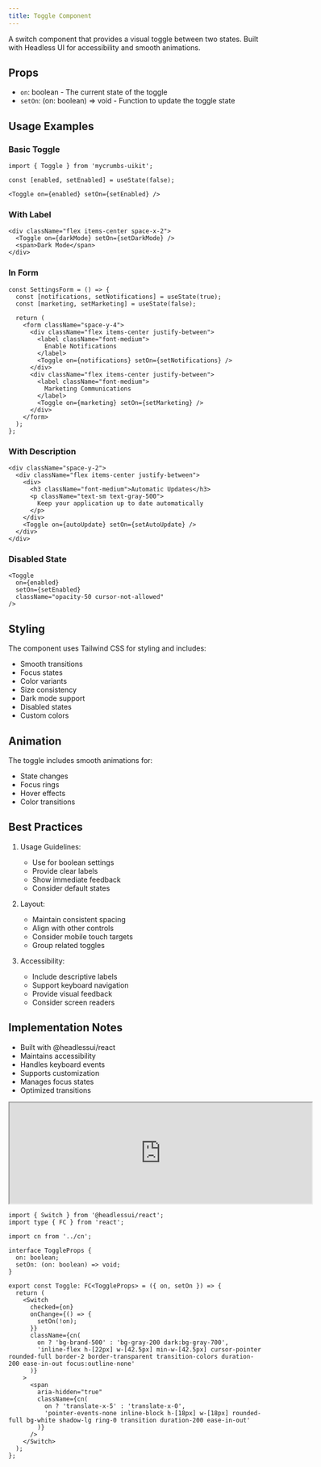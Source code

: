 ```yaml
---
title: Toggle Component
---
```


A switch component that provides a visual toggle between two states. Built with Headless UI for accessibility and smooth animations.

## Props

- `on`: boolean - The current state of the toggle
- `setOn`: (on: boolean) => void - Function to update the toggle state

## Usage Examples

### Basic Toggle
```tsx
import { Toggle } from 'mycrumbs-uikit';

const [enabled, setEnabled] = useState(false);

<Toggle on={enabled} setOn={setEnabled} />
```

### With Label
```tsx
<div className="flex items-center space-x-2">
  <Toggle on={darkMode} setOn={setDarkMode} />
  <span>Dark Mode</span>
</div>
```

### In Form
```tsx
const SettingsForm = () => {
  const [notifications, setNotifications] = useState(true);
  const [marketing, setMarketing] = useState(false);

  return (
    <form className="space-y-4">
      <div className="flex items-center justify-between">
        <label className="font-medium">
          Enable Notifications
        </label>
        <Toggle on={notifications} setOn={setNotifications} />
      </div>
      <div className="flex items-center justify-between">
        <label className="font-medium">
          Marketing Communications
        </label>
        <Toggle on={marketing} setOn={setMarketing} />
      </div>
    </form>
  );
};
```

### With Description
```tsx
<div className="space-y-2">
  <div className="flex items-center justify-between">
    <div>
      <h3 className="font-medium">Automatic Updates</h3>
      <p className="text-sm text-gray-500">
        Keep your application up to date automatically
      </p>
    </div>
    <Toggle on={autoUpdate} setOn={setAutoUpdate} />
  </div>
</div>
```

### Disabled State
```tsx
<Toggle
  on={enabled}
  setOn={setEnabled}
  className="opacity-50 cursor-not-allowed"
/>
```

## Styling

The component uses Tailwind CSS for styling and includes:
- Smooth transitions
- Focus states
- Color variants
- Size consistency
- Dark mode support
- Disabled states
- Custom colors

## Animation

The toggle includes smooth animations for:
- State changes
- Focus rings
- Hover effects
- Color transitions

## Best Practices

1. Usage Guidelines:
   - Use for boolean settings
   - Provide clear labels
   - Show immediate feedback
   - Consider default states

2. Layout:
   - Maintain consistent spacing
   - Align with other controls
   - Consider mobile touch targets
   - Group related toggles

3. Accessibility:
   - Include descriptive labels
   - Support keyboard navigation
   - Provide visual feedback
   - Consider screen readers

## Implementation Notes

- Built with @headlessui/react
- Maintains accessibility
- Handles keyboard events
- Supports customization
- Manages focus states
- Optimized transitions

<iframe 
  src="https://example.com" 
  width="600" 
  height="200"
  className="flex rounded-xl"

></iframe>

```tsx
import { Switch } from '@headlessui/react';
import type { FC } from 'react';

import cn from '../cn';

interface ToggleProps {
  on: boolean;
  setOn: (on: boolean) => void;
}

export const Toggle: FC<ToggleProps> = ({ on, setOn }) => {
  return (
    <Switch
      checked={on}
      onChange={() => {
        setOn(!on);
      }}
      className={cn(
        on ? 'bg-brand-500' : 'bg-gray-200 dark:bg-gray-700',
        'inline-flex h-[22px] w-[42.5px] min-w-[42.5px] cursor-pointer rounded-full border-2 border-transparent transition-colors duration-200 ease-in-out focus:outline-none'
      )}
    >
      <span
        aria-hidden="true"
        className={cn(
          on ? 'translate-x-5' : 'translate-x-0',
          'pointer-events-none inline-block h-[18px] w-[18px] rounded-full bg-white shadow-lg ring-0 transition duration-200 ease-in-out'
        )}
      />
    </Switch>
  );
};

```